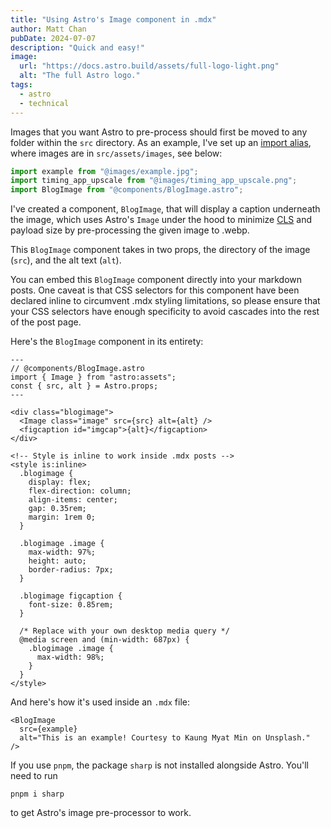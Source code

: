 ```yaml
---
title: "Using Astro's Image component in .mdx"
author: Matt Chan
pubDate: 2024-07-07
description: "Quick and easy!"
image:
  url: "https://docs.astro.build/assets/full-logo-light.png"
  alt: "The full Astro logo."
tags:
  - astro
  - technical
---
```



Images that you want Astro to pre-process should first be moved to any folder within the `src` directory.
As an example, I've set up an [import alias](/posts/post-4), where images are in `src/assets/images`, see below:

```js
import example from "@images/example.jpg";
import timing_app_upscale from "@images/timing_app_upscale.png";
import BlogImage from "@components/BlogImage.astro";
```

I've created a component, `BlogImage`, that will display a caption underneath the image, which uses Astro's `Image`
under the hood to minimize [CLS](https://web.dev/articles/cls) and payload size by pre-processing the given image to
.webp.

This `BlogImage` component takes in two props, the directory of the image (`src`), and the alt text (`alt`).

You can embed this `BlogImage` component directly into your markdown posts. One caveat is that CSS selectors for
this component have been declared inline to circumvent .mdx styling limitations, so please ensure that your CSS
selectors have enough specificity to avoid cascades into the rest of the post page.

Here's the `BlogImage` component in its entirety:

```astro
---
// @components/BlogImage.astro
import { Image } from "astro:assets";
const { src, alt } = Astro.props;
---

<div class="blogimage">
  <Image class="image" src={src} alt={alt} />
  <figcaption id="imgcap">{alt}</figcaption>
</div>

<!-- Style is inline to work inside .mdx posts -->
<style is:inline>
  .blogimage {
    display: flex;
    flex-direction: column;
    align-items: center;
    gap: 0.35rem;
    margin: 1rem 0;
  }

  .blogimage .image {
    max-width: 97%;
    height: auto;
    border-radius: 7px;
  }

  .blogimage figcaption {
    font-size: 0.85rem;
  }

  /* Replace with your own desktop media query */
  @media screen and (min-width: 687px) {
    .blogimage .image {
      max-width: 98%;
    }
  }
</style>
```

And here's how it's used inside an `.mdx` file:

```astro
<BlogImage
  src={example}
  alt="This is an example! Courtesy to Kaung Myat Min on Unsplash."
/>
```

<BlogImage
  src={example}
  alt="This is an example! Courtesy to
Kaung Myat Min on Unsplash."
/>

If you use `pnpm`,
the package `sharp` is not installed alongside Astro. You'll need to run

```
pnpm i sharp
```

to get Astro's image pre-processor to work.
